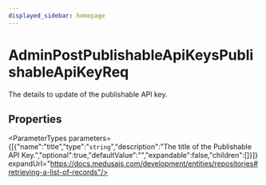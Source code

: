 ```yaml
---
displayed_sidebar: homepage
---
```



# AdminPostPublishableApiKeysPublishableApiKeyReq

The details to update of the publishable API key.

## Properties

<ParameterTypes parameters={[{"name":"title","type":"`string`","description":"The title of the Publishable API Key.","optional":true,"defaultValue":"","expandable":false,"children":[]}]} expandUrl="https://docs.medusajs.com/development/entities/repositories#retrieving-a-list-of-records"/>
